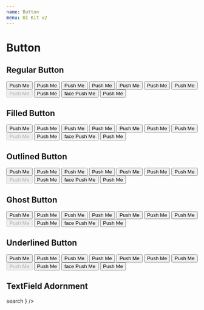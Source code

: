```yaml
---
name: Button
menu: UI Kit v2
---
```



# Button

## Regular Button

<Playground>
  <Flex itemGutter wrap>
    <Button>Push Me</Button>
    <Button size="small">Push Me</Button>
    <Button size="large">Push Me</Button>
    <Button color="primary">Push Me</Button>
    <Button color="error">Push Me</Button>
    <Button color="success">Push Me</Button>
    <Button color="dark">Push Me</Button>
    <Button disabled>Push Me</Button>
    <Button active>Push Me</Button>
    <Button>
      <ButtonIcon>face</ButtonIcon>
      <span>Push Me</span>
    </Button>
    <Button fullWidth>Push Me</Button>
  </Flex>
</Playground>

## Filled Button

<Playground>
  <Flex itemGutter wrap>
    <Button variant="filled">Push Me</Button>
    <Button variant="filled" size="small">
      Push Me
    </Button>
    <Button variant="filled" size="large">
      Push Me
    </Button>
    <Button variant="filled" color="primary">
      Push Me
    </Button>
    <Button variant="filled" color="error">
      Push Me
    </Button>
    <Button variant="filled" color="success">
      Push Me
    </Button>
    <Button variant="filled" color="dark">
      Push Me
    </Button>
    <Button variant="filled" disabled>
      Push Me
    </Button>
    <Button variant="filled" active>
      Push Me
    </Button>
    <Button variant="filled">
      <ButtonIcon>face</ButtonIcon>
      <span>Push Me</span>
    </Button>
    <Button variant="filled" fullWidth>
      Push Me
    </Button>
  </Flex>
</Playground>

## Outlined Button

<Playground>
  <Flex itemGutter wrap>
    <Button variant="outlined">Push Me</Button>
    <Button variant="outlined" size="small">
      Push Me
    </Button>
    <Button variant="outlined" size="large">
      Push Me
    </Button>
    <Button variant="outlined" color="primary">
      Push Me
    </Button>
    <Button variant="outlined" color="error">
      Push Me
    </Button>
    <Button variant="outlined" color="success">
      Push Me
    </Button>
    <Button variant="outlined" color="dark">
      Push Me
    </Button>
    <Button variant="outlined" disabled>
      Push Me
    </Button>
    <Button variant="outlined" active>
      Push Me
    </Button>
    <Button variant="outlined">
      <ButtonIcon>face</ButtonIcon>
      <span>Push Me</span>
    </Button>
    <Button variant="outlined" fullWidth>
      Push Me
    </Button>
  </Flex>
</Playground>

## Ghost Button

<Playground>
  <Flex itemGutter wrap>
    <Button variant="ghost">Push Me</Button>
    <Button variant="ghost" size="small">
      Push Me
    </Button>
    <Button variant="ghost" size="large">
      Push Me
    </Button>
    <Button variant="ghost" color="primary">
      Push Me
    </Button>
    <Button variant="ghost" color="error">
      Push Me
    </Button>
    <Button variant="ghost" color="success">
      Push Me
    </Button>
    <Button variant="ghost" color="dark">
      Push Me
    </Button>
    <Button variant="ghost" disabled>
      Push Me
    </Button>
    <Button variant="ghost" active>
      Push Me
    </Button>
    <Button variant="ghost">
      <ButtonIcon>face</ButtonIcon>
      <span>Push Me</span>
    </Button>
    <Button variant="ghost" fullWidth>
      Push Me
    </Button>
  </Flex>
</Playground>

## Underlined Button

<Playground>
  <Flex itemGutter wrap>
    <Button variant="underlined">Push Me</Button>
    <Button variant="underlined" size="small">
      Push Me
    </Button>
    <Button variant="underlined" size="large">
      Push Me
    </Button>
    <Button variant="underlined" color="primary">
      Push Me
    </Button>
    <Button variant="underlined" color="error">
      Push Me
    </Button>
    <Button variant="underlined" color="success">
      Push Me
    </Button>
    <Button variant="underlined" color="dark">
      Push Me
    </Button>
    <Button variant="underlined" disabled>
      Push Me
    </Button>
    <Button variant="underlined" active>
      Push Me
    </Button>
    <Button variant="underlined">
      <Icon>face</Icon>
      <span>Push Me</span>
    </Button>
    <Button variant="underlined" fullWidth>
      Push Me
    </Button>
  </Flex>
</Playground>

## TextField Adornment

<Playground>
  <Flex itemGutter wrap>
    <TextField
      placeholder="This is a placeholder"
      variant="seamlessAdornment"
      adornment={
        <Button variant="adornment" color="dark">
          <Icon size="md">search</Icon>
        </Button>
      }
    />
  </Flex>
</Playground>
